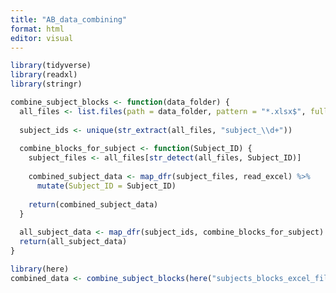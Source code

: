 ```yaml
---
title: "AB_data_combining"
format: html
editor: visual
---
```


```r
library(tidyverse)
library(readxl)
library(stringr)

combine_subject_blocks <- function(data_folder) {
  all_files <- list.files(path = data_folder, pattern = "*.xlsx$", full.names = TRUE)
  
  subject_ids <- unique(str_extract(all_files, "subject_\\d+"))
  
  combine_blocks_for_subject <- function(Subject_ID) {
    subject_files <- all_files[str_detect(all_files, Subject_ID)]
    
    combined_subject_data <- map_dfr(subject_files, read_excel) %>%
      mutate(Subject_ID = Subject_ID)
    
    return(combined_subject_data)
  }
  
  all_subject_data <- map_dfr(subject_ids, combine_blocks_for_subject)
  return(all_subject_data)
}


```

```r
library(here)
combined_data <- combine_subject_blocks(here("subjects_blocks_excel_files"))


```
